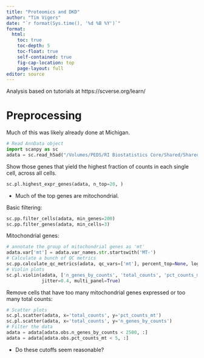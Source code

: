```yaml
---
title: "Proteomics and DKD"
author: "Tim Vigers"
date: "`r format(Sys.time(), '%d %B %Y')`"
format:
  html:
    toc: true
    toc-depth: 5
    toc-float: true
    self-contained: true
    fig-cap-location: top
    page-layout: full
editor: source
---
```


Analysis based on tutorials at https://scverse.org/learn/

# Preprocessing

Much of this was likely already done at Michigan.

```python
# Read AnnData object
import scanpy as sc
adata = sc.read_h5ad("/Volumes/PEDS/RI Biostatistics Core/Shared/Shared Projects/Laura/Peds Endo/Petter Bjornstad/scRNA/Data_Raw/CU_Anschutz_scRNAseq_data/PB_40datasets_soupxcleaned070821_RPC2_Sean_selected.h5ad")
```

Show those genes that yield the highest fraction of counts in each single cell, across all cells.

```python
sc.pl.highest_expr_genes(adata, n_top=20, )
```

- Much of the top genes are mitochondrial.

Basic filtering:

```python
sc.pp.filter_cells(adata, min_genes=200)
sc.pp.filter_genes(adata, min_cells=3)
```

Mitochondrial genes:

```python
# annotate the group of mitochondrial genes as 'mt'
adata.var['mt'] = adata.var_names.str.startswith('MT-') 
# Calculate a bunch of QC metrics
sc.pp.calculate_qc_metrics(adata, qc_vars=['mt'], percent_top=None, log1p=False, inplace=True)
# Violin plots
sc.pl.violin(adata, ['n_genes_by_counts', 'total_counts', 'pct_counts_mt'],
             jitter=0.4, multi_panel=True)
```

Remove cells that have too many mitochondrial genes expressed or too many total counts:

```python
# Scatter plots
sc.pl.scatter(adata, x='total_counts', y='pct_counts_mt')
sc.pl.scatter(adata, x='total_counts', y='n_genes_by_counts')
# Filter the data
adata = adata[adata.obs.n_genes_by_counts < 2500, :]
adata = adata[adata.obs.pct_counts_mt < 5, :]
```

- Do these cutoffs seem reasonable?